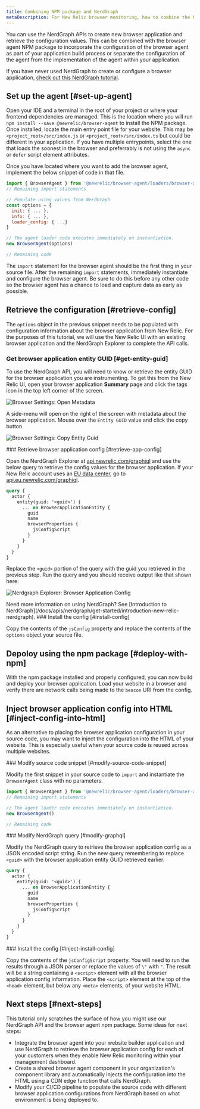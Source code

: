 ```yaml
---
title: Combining NPM package and NerdGraph
metaDescription: For New Relic browser monitoring, how to combine the NPM package with NerdGraph to instrument multiple applications via API.
---
```





You can use the NerdGraph APIs to create new browser application and retrieve the configuration values. This can be combined with the browser agent NPM package to incorporate the configuration of the browser agent as part of your application build process or separate the configuration of the agent from the implementation of the agent within your application.

If you have never used NerdGraph to create or configure a browser application, [check out this NerdGraph tutorial](/docs/apis/nerdgraph/examples/browser-monitoring-config-nerdgraph#create-browser).

## Set up the agent [#set-up-agent]

Open your IDE and a terminal in the root of your project or where your frontend dependencies are managed. This is the location where you will run `npm install --save @newrelic/browser-agent` to install the NPM package. Once installed, locate the main entry point file for your website. This may be `<project_root>/src/index.js` or `<project_root>/src/index.ts` but could be different in your application. If you have multiple entrypoints, select the one that loads the soonest in the browser and preferrably is not using the `async` or `defer` script element attributes.

Once you have located where you want to add the browser agent, implement the below snippet of code in that file.

```javascript
import { BrowserAgent } from '@newrelic/browser-agent/loaders/browser-agent'
// Remaining import statements

// Populate using values from NerdGraph
const options = {
  init: { ... },
  info: { ... },
  loader_config: { ...}
}

// The agent loader code executes immediately on instantiation.
new BrowserAgent(options)

// Remaining code
```

The `import` statement for the browser agent should be the first thing in your source file. After the remaining `import` statements, immediately instantiate and configure the browser agent. Be sure to do this before any other code so the browser agent has a chance to load and capture data as early as possible.

## Retrieve the configuration [#retrieve-config]

The `options` object in the previous snippet needs to be populated with configuration information about the browser application from New Relic. For the purposes of this tutorial, we will use the New Relic UI with an existing browser application and the NerdGraph Explorer to complete the API calls.

<Steps>
<Step>

### Get browser application entity GUID [#get-entity-guid]

To use the NerdGraph API, you will need to know or retrieve the entity GUID for the browser application you are instrumenting. To get this from the New Relic UI, open your browser application **Summary** page and click the tags icon in the top left corner of the screen.

<img
  title="Browser Settings: Open Metadata"
  alt="Browser Settings: Open Metadata"
  src={openBrowserMetadata}
/>

A side-menu will open on the right of the screen with metadata about the browser application. Mouse over the `Entity GUID` value and click the copy button.

<img
  title="Browser Settings: Copy Entity Guid"
  alt="Browser Settings: Copy Entity Guid"
  src={copyBrowserEntityGuid}
/>
</Step>

<Step>
### Retrieve browser application config [#retrieve-app-config]

Open the NerdGraph Explorer at [api.newrelic.com/graphiql](https://api.newrelic.com/graphiql) and use the below query to retrieve the config values for the browser application. If your New Relic account uses an [EU data center](/docs/using-new-relic/welcome-new-relic/get-started/our-eu-us-region-data-centers), go to [api.eu.newrelic.com/graphiql](https://api.eu.newrelic.com/graphiql).

```graphql
query {
  actor {
    entity(guid: '<guid>') {
      ... on BrowserApplicationEntity {
        guid
        name
        browserProperties {
          jsConfigScript
        }
      }
    }
  }
}
```

Replace the `<guid>` portion of the query with the guid you retrieved in the previous step. Run the query and you should receive output like that shown here:

<img
  title="Nerdgraph Explorer: Browser Application Config"
  alt="Nerdgraph Explorer: Browser Application Config"
  src={nerdgraphExplorerBrowserApplicationConfig}
/>

<Callout variant="tip">
Need more information on using NerdGraph? See [Introduction to NerdGraph](/docs/apis/nerdgraph/get-started/introduction-new-relic-nerdgraph).
</Callout>

</Step>

<Step>
### Install the config [#install-config]

Copy the contents of the `jsConfig` property and replace the contents of the `options` object your source file.
</Step>
</Steps>

## Depoloy using the npm package [#deploy-with-npm]

With the npm package installed and properly configured, you can now build and deploy your browser application. Load your website in a browser and verify there are network calls being made to the `beacon` URI from the config.

## Inject browser application config into HTML [#inject-config-into-html]

As an alternative to placing the browser application configuration in your source code, you may want to inject the configuration into the HTML of your website. This is especially useful when your source code is reused across multiple websites.

<Steps>
<Step>
### Modify source code snippet [#modify-source-code-snippet]

Modify the first snippet in your source code to `import` and instantiate the `BrowserAgent` class with no parameters.

```javascript
import { BrowserAgent } from '@newrelic/browser-agent/loaders/browser-agent'
// Remaining import statements

// The agent loader code executes immediately on instantiation.
new BrowserAgent()

// Remaining code
```
</Step>

<Step>
### Modify NerdGraph query [#modify-graphql]

Modify the NerdGraph query to retrieve the browser application config as a JSON encoded script string. Run the new query remembering to replace `<guid>` with the browser application entity GUID retrieved earlier.

```graphql
query {
  actor {
    entity(guid: '<guid>') {
      ... on BrowserApplicationEntity {
        guid
        name
        browserProperties {
          jsConfigScript
        }
      }
    }
  }
}
```
</Step>

<Step>
### Install the config [#inject-install-config]

Copy the contents of the `jsConfigScript` property. You will need to run the results through a JSON parser or replace the values of `\"` with `"`. The result will be a string containing a `<script>` element with all the browser application config information. Place the `<script>` element at the top of the `<head>` element, but below any `<meta>` elements, of your website HTML.
</Step>
</Steps>

## Next steps [#next-steps]

This tutorial only scratches the surface of how you might use our NerdGraph API and the browser agent npm package. Some ideas for next steps:

* Integrate the browser agent into your website builder application and use NerdGraph to retrieve the browser application config for each of your customers when they enable New Relic monitoring within your management dashboard.
* Create a shared browser agent component in your organization's component library and automatically injects the configuration into the HTML using a CDN edge function that calls NerdGraph.
* Modify your CI/CD pipeline to populate the source code with different browser application configurations from NerdGraph based on what environment is being deployed to.
